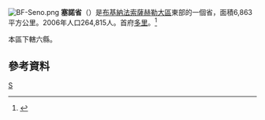 [[File:BF-Seno.png|right]]
'''塞諾省'''（{{lang-fr|Séno}}）是[[布基納法索|布基納法索]][[薩赫勒大區_(布基納法索)|薩赫勒大區]]東部的一個省，面積6,863平方公里。2006年人口264,815人。首府[[多里|多里]]。<ref>{{Cite web |url=http://www.insd.bf/Documents/Publications/INSD/Publications/Resultats_enquetes/Autres%20enq/Rapport_preliminaire_RGPH06.pdf |title=2006年人口普查初步結果 |access-date=2008-09-23 |archive-url=https://web.archive.org/web/20150721185435/http://www.insd.bf/Documents/Publications/INSD/Publications/Resultats_enquetes/Autres%20enq/Rapport_preliminaire_RGPH06.pdf |archive-date=2015-07-21 |dead-url=yes }}</ref>

本區下轄六縣。

==參考資料==
{{Reflist}}
{{coord|display=title}}
{{BurkinaFaso-geo-stub}}
{{布吉納法索行政區劃}}

[[Category:布基納法索省份|S]]